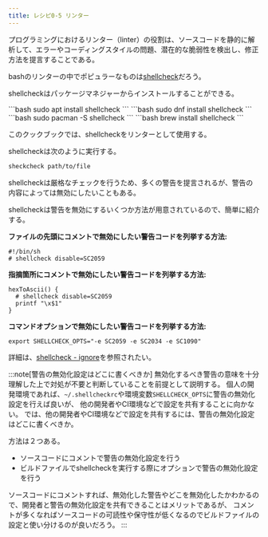 ```yaml
---
title: レシピ0-5 リンター
---
```



プログラミングにおけるリンター（linter）の役割は、ソースコードを静的に解析して、エラーやコーディングスタイルの問題、潜在的な脆弱性を検出し、修正方法を提言することである。

bashのリンターの中でポピュラーなものは[shellcheck](https://github.com/koalaman/shellcheck)だろう。

shellcheckはパッケージマネジャーからインストールすることができる。

<Tabs>
<TabItem label="Debian系">
```bash
sudo apt install shellcheck
```
</TabItem>
<TabItem label="RedHat系">
```bash
sudo dnf install shellcheck
```
</TabItem>
<TabItem label="ArchLinux系">
```bash
sudo pacman -S shellcheck
```
</TabItem>
<TabItem label="Homebrew">
```bash
brew install shellcheck
```
</TabItem>
</Tabs>

このクックブックでは、shellcheckをリンターとして使用する。

shellcheckは次のように実行する。
```bash
sheckcheck path/to/file
```

shellcheckは厳格なチェックを行うため、多くの警告を提言されるが、警告の内容によっては無効にしたいこともある。

shellcheckは警告を無効にするいくつか方法が用意されているので、簡単に紹介する。

**ファイルの先頭にコメントで無効にしたい警告コードを列挙する方法:**

```
#!/bin/sh
# shellcheck disable=SC2059
```

**指摘箇所にコメントで無効にしたい警告コードを列挙する方法:**
```
hexToAscii() {
  # shellcheck disable=SC2059
  printf "\x$1"
}
```

**コマンドオプションで無効にしたい警告コードを列挙する方法:**
```
export SHELLCHECK_OPTS="-e SC2059 -e SC2034 -e SC1090"
```

詳細は、[shellcheck - ignore](https://github.com/koalaman/shellcheck/wiki/Ignore)を参照されたい。

:::note[警告の無効化設定はどこに書くべきか]
無効化するべき警告の意味を十分理解した上で対処が不要と判断していることを前提として説明する。
個人の開発環境であれば、`~/.shellcheckrc`や環境変数`SHELLCHECK_OPTS`に警告の無効化設定を行えば良いが、
他の開発者やCI環境などで設定を共有することに向かない。
では、他の開発者やCI環境などで設定を共有するには、警告の無効化設定はどこに書くべきか。

方法は２つある。
- ソースコードにコメントで警告の無効化設定を行う
- ビルドファイルでshellcheckを実行する際にオプションで警告の無効化設定を行う

ソースコードにコメントすれば、無効化した警告やどこを無効化したかわかるので、開発者と警告の無効化設定を共有できることはメリットであるが、
コメントが多くなればソースコードの可読性や保守性が低くなるのでビルドファイルの設定と使い分けるのが良いだろう。
:::